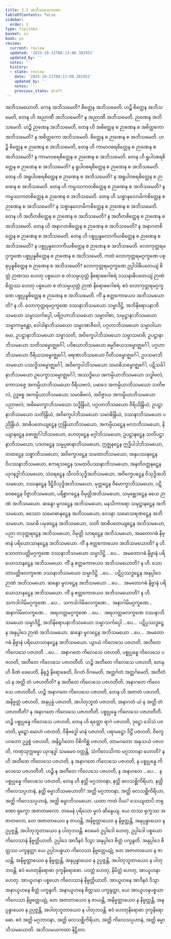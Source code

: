 ```yaml
---
title: 3.3 အဘိသမယကထာ
tableOfContents: false
sidebar:
  order: 3
type: tipitaka
basket: su
book: ps
review:
  current: review
  updated: '2025-10-21T08:13:00.381951'
  updated_by: ''
  notes: ''
  history:
  - state: review
    date: '2025-10-21T08:13:00.381951'
    updated_by: ''
    notes: ''
    previous_state: draft
---
```



<DynamicBreadcrumb />


<ReviewStatus review={frontmatter.review} showDetails={true} />

<HypothesisAnnotation frontmatter={frontmatter} />

<Division number="19" book="ps" e="ch" v="26" p="304">

<Paragraph number="1815" book="ps">
<Emphasis>အဘိသမယော</Emphasis>တိ. ကေန အဘိသမေတိ? စိတ္တေန အဘိသမေတိ.
</Paragraph>

<Paragraph number="1816" book="ps">
ဟဉ္စိ စိတ္တေန အဘိသမေတိ, တေန ဟိ အညာဏီ အဘိသမေတိ? န အညာဏီ အဘိသမေတိ. ဉာဏေန အဘိသမေတိ.
</Paragraph>

<Paragraph number="1817" book="ps">
ဟဉ္စိ ဉာဏေန အဘိသမေတိ, တေန ဟိ အစိတ္တေန စ ဉာဏေန စ အစိတ္တကော အဘိသမေတိ? န အစိတ္တကော အဘိသမေတိ. စိတ္တေန စ ဉာဏေန စ အဘိသမေတိ.
</Paragraph>

<Paragraph number="1818" book="ps">
ဟဉ္စိ စိတ္တေန စ ဉာဏေန စ အဘိသမေတိ, တေန ဟိ ကာမာဝစရစိတ္တေန စ ဉာဏေန စ အဘိသမေတိ? န ကာမာဝစရစိတ္တေန စ ဉာဏေန စ အဘိသမေတိ.
</Paragraph>

<Paragraph number="1819" book="ps">
တေန ဟိ ရူပါဝစရစိတ္တေန စ ဉာဏေန စ အဘိသမေတိ? န ရူပါဝစရစိတ္တေန စ ဉာဏေန စ အဘိသမေတိ.
</Paragraph>

<Paragraph number="1820" book="ps">
တေန ဟိ အရူပါဝစရစိတ္တေန စ ဉာဏေန စ အဘိသမေတိ? န အရူပါဝစရစိတ္တေန စ ဉာဏေန စ အဘိသမေတိ.
</Paragraph>

<Paragraph number="1821" book="ps">
တေန ဟိ ကမ္မဿကတစိတ္တေန စ ဉာဏေန စ အဘိသမေတိ? န ကမ္မဿကတစိတ္တေန စ ဉာဏေန စ အဘိသမေတိ.
</Paragraph>

<Paragraph number="1822" book="ps">
တေန ဟိ သစ္စာနုလောမိကစိတ္တေန စ ဉာဏေန စ အဘိသမေတိ? န သစ္စာနုလောမိကစိတ္တေန စ ဉာဏေန စ အဘိသမေတိ.
</Paragraph>

<Paragraph number="1823" book="ps">
တေန ဟိ အတီတစိတ္တေန စ ဉာဏေန စ အဘိသမေတိ? န အတီတစိတ္တေန စ ဉာဏေန စ အဘိသမေတိ.
</Paragraph>

<Paragraph number="1824" book="ps">
တေန ဟိ အနာဂတစိတ္တေန စ ဉာဏေန စ အဘိသမေတိ? န အနာဂတစိတ္တေန စ ဉာဏေန စ အဘိသမေတိ.
</Paragraph>

<Paragraph number="1825" book="ps">
တေန ဟိ ပစ္စုပ္ပန္နလောကိယစိတ္တေန စ ဉာဏေန စ အဘိသမေတိ? န ပစ္စုပ္ပန္နလောကိယစိတ္တေန စ ဉာဏေန စ အဘိသမေတိ. လောကုတ္တရမဂ္ဂက္ခဏေ ပစ္စုပ္ပန္နစိတ္တေန စ ဉာဏေန စ အဘိသမေတိ.
</Paragraph>

<Paragraph number="1826" book="ps">
ကထံ လောကုတ္တရမဂ္ဂက္ခဏေ ပစ္စုပ္ပန္နစိတ္တေန စ ဉာဏေန စ အဘိသမေတိ? လောကုတ္တရမဂ္ဂက္ခဏေ ဥပ္ပါဒါဓိပတေယျံ စိတ္တံ ဉာဏဿ ဟေတု ပစ္စယော စ တံသမ္ပယုတ္တံ နိရောဓဂေါစရံ ဒဿနာဓိပတေယျံ ဉာဏံ စိတ္တဿ ဟေတု ပစ္စယော စ တံသမ္ပယုတ္တံ ဉာဏံ နိရောဓဂေါစရံ. ဧဝံ လောကုတ္တရမဂ္ဂက္ခဏေ ပစ္စုပ္ပန္နစိတ္တေန စ ဉာဏေန စ အဘိသမေတိ.
</Paragraph>

</Division>
<Division number="20" book="ps" e="ch" v="26" p="310">

<Paragraph number="1827" book="ps">
ကိံ နု ဧတ္တကောယေဝ အဘိသမယောတိ? န ဟိ. လောကုတ္တရမဂ္ဂက္ခဏေ ဒဿနာဘိသမယော သမ္မာဒိဋ္ဌိ, အဘိနိရောပနာဘိသမယော သမ္မာသင်္ကပ္ပေါ, ပရိဂ္ဂဟာဘိသမယော သမ္မာဝါစာ, သမုဋ္ဌာနာဘိသမယော သမ္မာကမ္မန္တော, ဝေါဒါနာဘိသမယော သမ္မာအာဇီဝေါ, ပဂ္ဂဟာဘိသမယော သမ္မာဝါယာမော, ဥပဋ္ဌာနာဘိသမယော သမ္မာသတိ, အဝိက္ခေပါဘိသမယော သမ္မာသမာဓိ; ဥပဋ္ဌာနာဘိသမယော သတိသမ္ဗောဇ္ဈင်္ဂေါ, ပဝိစယာဘိသမယော ဓမ္မဝိစယသမ္ဗောဇ္ဈင်္ဂေါ, ပဂ္ဂဟာဘိသမယော ဝီရိယသမ္ဗောဇ္ဈင်္ဂေါ, ဖရဏာဘိသမယော ပီတိသမ္ဗောဇ္ဈင်္ဂေါ, ဥပသမာဘိသမယော ပဿဒ္ဓိသမ္ဗောဇ္ဈင်္ဂေါ, အဝိက္ခေပါဘိသမယော သမာဓိသမ္ဗောဇ္ဈင်္ဂေါ, ပဋိသင်္ခါနာဘိသမယော ဥပေက္ခာသမ္ဗောဇ္ဈင်္ဂေါ; အဿဒ္ဓိယေ အကမ္ပိယာဘိသမယော သဒ္ဓါဗလံ, ကောသဇ္ဇေ အကမ္ပိယာဘိသမယော ဝီရိယဗလံ, ပမာဒေ အကမ္ပိယာဘိသမယော သတိဗလံ, ဥဒ္ဓစ္စေ အကမ္ပိယာဘိသမယော သမာဓိဗလံ, အဝိဇ္ဇာယ အကမ္ပိယာဘိသမယော ပညာဗလံ; အဓိမောက္ခာဘိသမယော သဒ္ဓိန္ဒြိယံ, ပဂ္ဂဟာဘိသမယော ဝီရိယိန္ဒြိယံ, ဥပဋ္ဌာနာဘိသမယော သတိန္ဒြိယံ, အဝိက္ခေပါဘိသမယော သမာဓိန္ဒြိယံ, ဒဿနာဘိသမယော ပညိန္ဒြိယံ. အာဓိပတေယျဋ္ဌေန ဣန္ဒြိယာဘိသမယော, အကမ္ပိယဋ္ဌေန ဗလာဘိသမယော, နိယျာနဋ္ဌေန ဗောဇ္ဈင်္ဂါဘိသမယော, ဟေတုဋ္ဌေန မဂ္ဂါဘိသမယော, ဥပဋ္ဌာနဋ္ဌေန သတိပဋ္ဌာနာဘိသမယော, ပဒဟဋ္ဌေန သမ္မပ္ပဓာနာဘိသမယော, ဣဇ္ဈနဋ္ဌေန ဣဒ္ဓိပါဒါဘိသမယော, တထဋ္ဌေန သစ္စာဘိသမယော, အဝိက္ခေပဋ္ဌေန သမထာဘိသမယော, အနုပဿနဋ္ဌေန ဝိပဿနာဘိသမယော, ဧကရသဋ္ဌေန သမထဝိပဿနာဘိသမယော, အနတိဝတ္တနဋ္ဌေန ယုဂနဒ္ဓါဘိသမယော, သံဝရဋ္ဌေန သီလဝိသုဒ္ဓိအဘိသမယော, အဝိက္ခေပဋ္ဌေန ဝိသုဒ္ဓိအဘိသမယော, ဒဿနဋ္ဌေန ဒိဋ္ဌိဝိသုဒ္ဓိအဘိသမယော, မုတ္တဋ္ဌေန ဝိမောက္ခာဘိသမယော, ပဋိဝေဓဋ္ဌေန ဝိဇ္ဇာဘိသမယော, ပရိစ္စာဂဋ္ဌေန ဝိမုတ္တိအဘိသမယော, သမုစ္ဆေဒဋ္ဌေန ခယေ ဉာဏံ အဘိသမယော. ဆန္ဒော မူလဋ္ဌေန အဘိသမယော, မနသိကာရော သမုဋ္ဌာနဋ္ဌေန အဘိသမယော, ဖဿော သမောဓာနဋ္ဌေန အဘိသမယော, ဝေဒနာ သမောသရဏဋ္ဌေန အဘိသမယော, သမာဓိ ပမုခဋ္ဌေန အဘိသမယော, သတိ အာဓိပတေယျဋ္ဌေန အဘိသမယော, ပညာ တဒုတ္တရဋ္ဌေန အဘိသမယော, ဝိမုတ္တိ သာရဋ္ဌေန အဘိသမယော, အမတောဂဓံ နိဗ္ဗာနံ ပရိယောသာနဋ္ဌေန အဘိသမယော.
</Paragraph>

</Division>
<Division number="21" book="ps" e="ch" v="26" p="311">

<Paragraph number="1828" book="ps">
ကိံ နု ဧတ္တကောယေဝ အဘိသမယောတိ? န ဟိ. သောတာပတ္တိမဂ္ဂက္ခဏေ ဒဿနာဘိသမယော သမ္မာဒိဋ္ဌိ …ပေ…  အမတောဂဓံ နိဗ္ဗာနံ ပရိယောသာနဋ္ဌေန အဘိသမယော.
</Paragraph>

<Paragraph number="1829" book="ps">
ကိံ နု ဧတ္တကောယေဝ အဘိသမယောတိ? န ဟိ. သောတာပတ္တိဖလက္ခဏေ ဒဿနာဘိသမယော သမ္မာဒိဋ္ဌိ …ပေ…  ပဋိပ္ပဿဒ္ဓဋ္ဌေန အနုပ္ပါဒေ ဉာဏံ အဘိသမယော. ဆန္ဒော မူလဋ္ဌေန အဘိသမယော …ပေ…  အမတောဂဓံ နိဗ္ဗာနံ ပရိယောသာနဋ္ဌေန အဘိသမယော.
</Paragraph>

<Paragraph number="1830" book="ps">
ကိံ နု ဧတ္တကောယေဝ အဘိသမယောတိ? န ဟိ. သကဒါဂါမိမဂ္ဂက္ခဏေ …ပေ…  သကဒါဂါမိဖလက္ခဏေ…  အနာဂါမိမဂ္ဂက္ခဏေ…  အနာဂါမိဖလက္ခဏေ…  အရဟတ္တမဂ္ဂက္ခဏေ …ပေ…  အရဟတ္တဖလက္ခဏေ ဒဿနာဘိသမယော သမ္မာဒိဋ္ဌိ, အဘိနိရောပနာဘိသမယော သမ္မာသင်္ကပ္ပေါ …ပေ…  ပဋိပ္ပဿဒ္ဓဋ္ဌေန အနုပ္ပါဒေ ဉာဏံ အဘိသမယော. ဆန္ဒော မူလဋ္ဌေန အဘိသမယော …ပေ…  အမတောဂဓံ နိဗ္ဗာနံ ပရိယောသာနဋ္ဌေန အဘိသမယော.
</Paragraph>

<Paragraph number="1831" book="ps">
ယွာယံ ကိလေသေ ပဇဟတိ, အတီတေ ကိလေသေ ပဇဟတိ …ပေ…  အနာဂတေ ကိလေသေ ပဇဟတိ, ပစ္စုပ္ပန္နေ ကိလေသေ ပဇဟတိ, အတီတေ ကိလေသေ ပဇဟတီတိ. ဟဉ္စိ အတီတေ ကိလေသေ ပဇဟတိ, တေန ဟိ ခီဏံ ခေပေတိ, နိရုဒ္ဓံ နိရောဓေတိ, ဝိဂတံ ဝိဂမေတိ, အတ္ထင်္ဂတံ အတ္ထင်္ဂမေတိ, အတီတံ ယံ န အတ္ထိ တံ ပဇဟတီတိ? န အတီတေ ကိလေသေ ပဇဟတီတိ. အနာဂတေ ကိလေသေ ပဇဟတီတိ. ဟဉ္စိ အနာဂတေ ကိလေသေ ပဇဟတိ, တေန ဟိ အဇာတံ ပဇဟတိ, အနိဗ္ဗတ္တံ ပဇဟတိ, အနုပ္ပန္နံ ပဇဟတိ, အပါတုဘူတံ ပဇဟတိ, အနာဂတံ ယံ န အတ္ထိ တံ ပဇဟတီတိ? န အနာဂတေ ကိလေသေ ပဇဟတီတိ. ပစ္စုပ္ပန္နေ ကိလေသေ ပဇဟတီတိ. ဟဉ္စိ ပစ္စုပ္ပန္နေ ကိလေသေ ပဇဟတိ, တေန ဟိ ရတ္တော ရာဂံ ပဇဟတိ, ဒုဋ္ဌော ဒေါသံ ပဇဟတိ, မူဠှော မောဟံ ပဇဟတိ, ဝိနိဗဒ္ဓေါ မာနံ ပဇဟတိ, ပရာမဋ္ဌော ဒိဋ္ဌိံ ပဇဟတိ, ဝိက္ခေပဂတော ဥဒ္ဓစ္စံ ပဇဟတိ, အနိဋ္ဌင်္ဂတော ဝိစိကိစ္ဆံ ပဇဟတိ, ထာမဂတော အနုသယံ ပဇဟတိ, ကဏှသုက္ကဓမ္မာ ယုဂနဒ္ဓါ သမမေဝ ဝတ္တန္တိ, သံကိလေသိကာ မဂ္ဂဘာဝနာ ဟောတိ?
</Paragraph>

<Paragraph number="1832" book="ps">
န ဟိ အတီတေ ကိလေသေ ပဇဟတိ, န အနာဂတေ ကိလေသေ ပဇဟတိ, န ပစ္စုပ္ပန္နေ ကိလေသေ ပဇဟတီတိ. ဟဉ္စိ န အတီတေ ကိလေသေ ပဇဟတိ, န အနာဂတေ …ပေ…  န ပစ္စုပ္ပန္နေ ကိလေသေ ပဇဟတိ, တေန ဟိ နတ္ထိ မဂ္ဂဘာဝနာ, နတ္ထိ ဖလသစ္ဆိကိရိယာ, နတ္ထိ ကိလေသပ္ပဟာနံ, နတ္ထိ ဓမ္မာဘိသမယောတိ? အတ္ထိ မဂ္ဂဘာဝနာ, အတ္ထိ ဖလသစ္ဆိကိရိယာ, အတ္ထိ ကိလေသပ္ပဟာနံ, အတ္ထိ ဓမ္မာဘိသမယော. ယထာ ကထံ ဝိယ? သေယျထာပိ တရုဏော ရုက္ခော အဇာတဖလော. တမေနံ ပုရိသော မူလံ ဆိန္ဒေယျ. ယေ တဿ ရုက္ခဿ အဇာတဖလာ, တေ အဇာတာယေဝ န ဇာယန္တိ, အနိဗ္ဗတ္တာယေဝ န နိဗ္ဗတ္တန္တိ, အနုပ္ပန္နာယေဝ န ဥပ္ပဇ္ဇန္တိ, အပါတုဘူတာယေဝ န ပါတုဘဝန္တိ. ဧဝမေဝံ ဥပ္ပါဒေါ ဟေတု, ဥပ္ပါဒေါ ပစ္စယော ကိလေသာနံ နိဗ္ဗတ္တိယာတိ. ဥပ္ပါဒေ အာဒီနဝံ ဒိသွာ အနုပ္ပါဒေ စိတ္တံ ပက္ခန္ဒတိ. အနုပ္ပါဒေ စိတ္တဿ ပက္ခန္ဒတ္တာ ယေ ဥပ္ပါဒပစ္စယာ ကိလေသာ နိဗ္ဗတ္တေယျုံ, တေ အဇာတာယေဝ န ဇာယန္တိ, အနိဗ္ဗတ္တာယေဝ န နိဗ္ဗတ္တန္တိ, အနုပ္ပန္နာယေဝ န ဥပ္ပဇ္ဇန္တိ, အပါတုဘူတာယေဝ န ပါတုဘဝန္တိ. ဧဝံ ဟေတုနိရောဓာ ဒုက္ခနိရောဓော. ပဝတ္တံ ဟေတု, နိမိတ္တံ ဟေတု, အာယူဟနာ ဟေတု. အာယူဟနာ ပစ္စယော ကိလေသာနံ နိဗ္ဗတ္တိယာတိ. အာယူဟနေ အာဒီနဝံ ဒိသွာ အနာယူဟနေ စိတ္တံ ပက္ခန္ဒတိ. အနာယူဟနေ စိတ္တဿ ပက္ခန္ဒတ္တာ, ယေ အာယူဟနပစ္စယာ ကိလေသာ နိဗ္ဗတ္တေယျုံ, တေ အဇာတာယေဝ န ဇာယန္တိ, အနိဗ္ဗတ္တာယေဝ န နိဗ္ဗတ္တန္တိ, အနုပ္ပန္နာယေဝ န ဥပ္ပဇ္ဇန္တိ, အပါတုဘူတာယေဝ န ပါတုဘဝန္တိ. ဧဝံ ဟေတုနိရောဓာ ဒုက္ခနိရောဓော. ဧဝံ အတ္ထိ မဂ္ဂဘာဝနာ, အတ္ထိ ဖလသစ္ဆိကိရိယာ, အတ္ထိ ကိလေသပ္ပဟာနံ, အတ္ထိ ဓမ္မာဘိသမယောတိ.

</Paragraph>
</Division>

<Paragraph number="1833" type="center" book="ps">
အဘိသမယကထာ နိဋ္ဌိတာ.
</Paragraph>